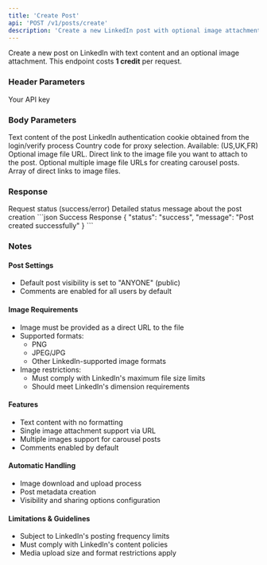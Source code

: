 ```yaml
---
title: 'Create Post'
api: 'POST /v1/posts/create'
description: 'Create a new LinkedIn post with optional image attachment'
---
```


Create a new post on LinkedIn with text content and an optional image attachment.
<Note>
  This endpoint costs **1 credit** per request.
</Note>
### Header Parameters

<ParamField header="x-api-key" type="string" required>
  Your API key
</ParamField>

### Body Parameters

<ParamField body="message" type="string" required>
  Text content of the post
</ParamField>

<ParamField body="login_token" type="string" required>
  LinkedIn authentication cookie obtained from the login/verify process
</ParamField>

<ParamField body="country" type="string" default="FR">
  Country code for proxy selection. Available: (US,UK,FR)
</ParamField>

<ParamField body="file" type="string">
  Optional image file URL. Direct link to the image file you want to attach to the post.
</ParamField>

<ParamField body="files" type="array">
  Optional multiple image file URLs for creating carousel posts. Array of direct links to image files.
</ParamField>



### Response

<ResponseField name="status" type="string">
  Request status (success/error)
</ResponseField>

<ResponseField name="message" type="string">
  Detailed status message about the post creation
</ResponseField>

<ResponseExample>
```json Success Response
{
  "status": "success",
  "message": "Post created successfully"
}
```

</ResponseExample>

### Notes

#### Post Settings
- Default post visibility is set to "ANYONE" (public)
- Comments are enabled for all users by default

#### Image Requirements
- Image must be provided as a direct URL to the file
- Supported formats:
  - PNG
  - JPEG/JPG
  - Other LinkedIn-supported image formats
- Image restrictions:
  - Must comply with LinkedIn's maximum file size limits
  - Should meet LinkedIn's dimension requirements

#### Features
- Text content with no formatting
- Single image attachment support via URL
- Multiple images support for carousel posts
- Comments enabled by default

#### Automatic Handling
- Image download and upload process
- Post metadata creation
- Visibility and sharing options configuration

#### Limitations & Guidelines
- Subject to LinkedIn's posting frequency limits
- Must comply with LinkedIn's content policies
- Media upload size and format restrictions apply
